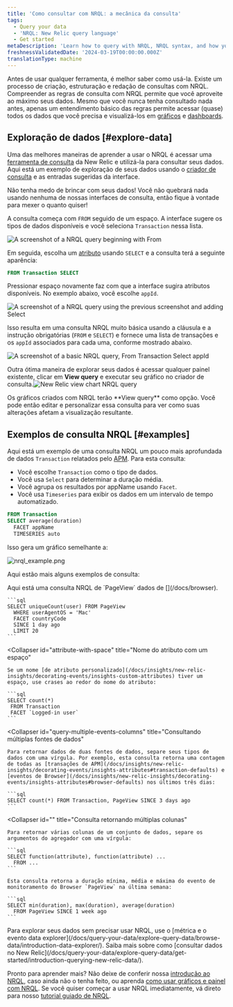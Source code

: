 ```yaml
---
title: 'Como consultar com NRQL: a mecânica da consulta'
tags:
  - Query your data
  - 'NRQL: New Relic query language'
  - Get started
metaDescription: 'Learn how to query with NRQL, NRQL syntax, and how you can explore your data.'
freshnessValidatedDate: '2024-03-19T00:00:00.000Z'
translationType: machine
---
```







Antes de usar qualquer ferramenta, é melhor saber como usá-la. Existe um processo de criação, estruturação e redação de consultas com NRQL. Compreender as regras de consulta com NRQL permite que você aproveite ao máximo seus dados. Mesmo que você nunca tenha consultado nada antes, apenas um entendimento básico das regras permite acessar (quase) todos os dados que você precisa e visualizá-los em [gráficos](/docs/query-your-data/explore-query-data/use-charts/use-your-charts) e [dashboards](/docs/query-your-data/explore-query-data/dashboards/introduction-dashboards).

## Exploração de dados [#explore-data]

Uma das melhores maneiras de aprender a usar o NRQL é acessar uma [ferramenta de consulta](/docs/query-your-data/nrql-new-relic-query-language/get-started/introduction-nrql-new-relics-query-language#where) da New Relic e utilizá-la para consultar seus dados. Aqui está um exemplo de exploração de seus dados usando o [criador de consulta](/docs/chart-builder/use-chart-builder/get-started/introduction-chart-builder) e as entradas sugeridas da interface.

<Callout variant="tip">
  Não tenha medo de brincar com seus dados! Você não quebrará nada usando nenhuma de nossas interfaces de consulta, então fique à vontade para mexer o quanto quiser!
</Callout>

A consulta começa com `FROM` seguido de um espaço. A interface sugere os tipos de dados disponíveis e você seleciona `Transaction` nessa lista.

<img
  title="nrql_query01.png"
  alt="A screenshot of a NRQL query beginning with From"
  src={queriesnrqlEventDefinitionsQueryBuilder}
/>

Em seguida, escolha um [atributo](/docs/using-new-relic/welcome-new-relic/get-started/glossary#attribute) usando `SELECT` e a consulta terá a seguinte aparência:

```sql
FROM Transaction SELECT
```

Pressionar espaço novamente faz com que a interface sugira atributos disponíveis. No exemplo abaixo, você escolhe `appId`.

<img
  title="nrql_query02.png"
  alt="A screenshot of a NRQL query using the previous screenshot and adding Select"
  src={queriesnrqlAttributeDefinitionsQueryBuilder}
/>

Isso resulta em uma consulta NRQL muito básica usando a cláusula e a instrução obrigatórias (`FROM` e `SELECT`) e fornece uma lista de <InlinePopover type="apm"/>transações e os `appId` associados para cada uma, conforme mostrado abaixo.

<img
  title="basic_nrql_example.png"
  alt="A screenshot of a basic NRQL query, From Transaction Select appId"
  src={queriesNrqlBasicExample}
/>

Outra ótima maneira de explorar seus dados é acessar qualquer painel existente, clicar em <DoNotTranslate>**View query**</DoNotTranslate> e executar seu gráfico no criador de consulta.<img title="new-relic-view-chart-nrql-query.png" alt="New Relic view chart NRQL query" src={queriesnrqlViewQueryforChart}/>

<figcaption>
  Os gráficos criados com NRQL terão <DoNotTranslate>**View query**</DoNotTranslate> como opção. Você pode então editar e personalizar essa consulta para ver como suas alterações afetam a visualização resultante.
</figcaption>

## Exemplos de consulta NRQL [#examples]

Aqui está um exemplo de uma consulta NRQL um pouco mais aprofundada de dados `Transaction` relatados pelo [APM](/docs/apm). Para esta consulta:

* Você escolhe `Transaction` como o tipo de dados.
* Você usa `Select` para determinar a duração média.
* Você agrupa os resultados por appName usando `Facet`.
* Você usa `Timeseries` para exibir os dados em um intervalo de tempo automatizado.

```sql
FROM Transaction 
SELECT average(duration) 
  FACET appName 
  TIMESERIES auto
```

Isso gera um gráfico semelhante a:

<img
  title="nrql_example.png"
  alt="nrql_example.png"
  src={queriesnrqlNrqlExampleTimeseries}
/>

Aqui estão mais alguns exemplos de consulta:

<CollapserGroup>
  <Collapser
    id="basic-browser-nrql"
    title="Consulta NRQL básica de dados do Browser"
  >
    Aqui está uma consulta NRQL de `PageView` dados de [<InlinePopover type="browser"/>](/docs/browser).

    ```sql
    SELECT uniqueCount(user) FROM PageView 
      WHERE userAgentOS = 'Mac' 
      FACET countryCode
      SINCE 1 day ago 
      LIMIT 20
    ```
  </Collapser>

  <Collapser
    id="attribute-with-space"
    title="Nome do atributo com um espaço"
  >
    Se um nome [de atributo personalizado](/docs/insights/new-relic-insights/decorating-events/insights-custom-attributes) tiver um espaço, use crases ao redor do nome do atributo:

    ```sql
    SELECT count(*)
     FROM Transaction
     FACET `Logged-in user`
    ```
  </Collapser>

  <Collapser
    id="query-multiple-events-columns"
    title="Consultando múltiplas fontes de dados"
  >
    Para retornar dados de duas fontes de dados, separe seus tipos de dados com uma vírgula. Por exemplo, esta consulta retorna uma contagem de todas as [transações de APM](/docs/insights/new-relic-insights/decorating-events/insights-attributes#transaction-defaults) e [eventos de Browser](/docs/insights/new-relic-insights/decorating-events/insights-attributes#browser-defaults) nos últimos três dias:

    ```sql
    SELECT count(*) FROM Transaction, PageView SINCE 3 days ago
    ```
  </Collapser>

  <Collapser
    id=""
    title="Consulta retornando múltiplas colunas"
  >
    Para retornar várias colunas de um conjunto de dados, separe os argumentos do agregador com uma vírgula:

    ```sql
    SELECT function(attribute), function(attribute) ...
      FROM ...
    ```

    Esta consulta retorna a duração mínima, média e máxima do evento de monitoramento do Browser `PageView` na última semana:

    ```sql
    SELECT min(duration), max(duration), average(duration)
      FROM PageView SINCE 1 week ago
    ```
  </Collapser>
</CollapserGroup>

<Callout variant="important">
  Para explorar seus dados sem precisar usar NRQL, use o [métrica e o evento data explorer](/docs/query-your-data/explore-query-data/browse-data/introduction-data-explorer/). Saiba mais sobre como [consultar dados no New Relic](/docs/query-your-data/explore-query-data/get-started/introduction-querying-new-relic-data/).
</Callout>

Pronto para aprender mais? Não deixe de conferir nossa [introdução ao NRQL,](/docs/query-your-data/nrql-new-relic-query-language/get-started/introduction-nrql-new-relics-query-language/) caso ainda não o tenha feito, ou aprenda [como usar gráficos e painel com NRQL](/docs/query-your-data/nrql-new-relic-query-language/get-started/charts-and-dashboards-with-nrql/). Se você quiser começar a usar NRQL imediatamente, vá direto para nosso [tutorial guiado de NRQL](/docs/query-your-data/nrql-new-relic-query-language/get-started/introduction-nrql-tutorial/).